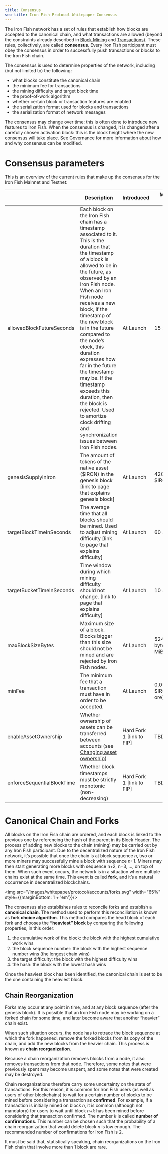 ```yaml
---
title: Consensus
seo-title: Iron Fish Protocol Whitepaper Consensus
---
```


The Iron Fish network has a set of rules that establish how blocks are accepted to the canonical chain, and what transactions are allowed (beyond the constraints already described in [Block Mining](blocks#block-mining) and [Transactions](transactions)). These rules, collectively, are called **consensus**. Every Iron Fish participant must obey the consensus in order to successfully push transactions or blocks to the Iron Fish chain.

The consensus is used to determine properties of the network, including (but not limited to) the following:

- what blocks constitute the canonical chain
- the minimum fee for transactions
- the mining difficulty and target block time
- the proof-of-work algorithm
- whether certain block or transaction features are enabled
- the serialization format used for blocks and transactions
- the serialization format of network messages

The consensus may change over time: this is often done to introduce new features to Iron Fish. When the consensus is changed, it is changed after a carefully chosen activation block: this is the block height where the new consensus will take place. See Governance for more information about how and why consensus can be modified.

# Consensus parameters

This is an overview of the current rules that make up the consensus for the Iron Fish Mainnet and Testnet:

|  | Description | Introduced | Mainnet Value | Testnet Value |
| --- | --- | --- | --- | --- |
| allowedBlockFutureSeconds | Each block on the Iron Fish chain has a timestamp associated to it. This is the duration that the timestamp of a block is allowed to be in the future, as observed by an Iron Fish node. When an Iron Fish node receives a new block, if the timestamp of the new block is in the future compared to the node’s clock, this duration expresses how far in the future the timestamp may be. If the timestamp exceeds this duration, then the block is rejected. Used to amortize clock drifting and synchronization issues between Iron Fish nodes. | At Launch | 15 seconds | 15 seconds |
| genesisSupplyInIron | The amount of tokens of the native asset ($IRON) in the genesis block [link to page that explains genesis block] | At Launch | 42000000 $IRON | 42000000 $IRON |
| targetBlockTimeInSeconds | The average time that all blocks should be mined. Used to adjust mining difficulty [link to page that explains difficulty] | At Launch | 60 seconds | 60 seconds |
| targetBucketTimeInSeconds | Time window during which mining difficulty should not change. [link to page that explains difficulty] | At Launch | 10 seconds | 10 seconds |
| maxBlockSizeBytes | Maximum size of a block. Blocks bigger than this size should not be mined and are rejected by Iron Fish nodes. | At Launch | 524288 bytes (0.5 MiB) | 524288 bytes (0.5 MiB) |
| minFee | The minimum fee that a transaction must have in order to be accepted. | At Launch | 0.00000001 $IRON (1 ore) | 0.00000001 $IRON (1 ore) |
| enableAssetOwnership | Whether ownership of assets can be transferred between accounts (see [Changing asset ownership](transactions#changing-asset-ownership)) | Hard Fork 1 [link to FIP] | TBD | TBD |
| enforceSequentialBlockTime | Whether block timestamps must be strictly monotonic (non-decreasing) | Hard Fork 1 [link to FIP] | TBD | TBD |

# Canonical Chain and Forks

All blocks on the Iron Fish chain are ordered, and each block is linked to the previous one by referencing the hash of the parent in its Block Header. The process of adding new blocks to the chain (mining) may be carried out by any Iron Fish participant. Due to the decentralized nature of the Iron Fish network, it’s possible that once the chain is at block sequence *n*, two or more miners may successfully mine a block with sequence *n*+1. Miners may then start generating more blocks with sequence n+2, n+3, …, on top of them. When such event occurs, the network is in a situation where multiple chains exist at the same time. This event is called **fork**, and it’s a natural occurrence in decentralized blockchains.

<img src="/images/whitepaper/protocol/accounts/forks.svg" width="65%" style={{marginBottom: 1 + 'em'}}/>

The consensus also establishes rules to reconcile forks and establish a **canonical chain**. The method used to perform this reconciliation is known as **fork choice algorithm**. This method compares the head block of each fork and chooses the **“heaviest” block** by comparing the following properties, in this order:

1. the cumulative work of the block: the block with the highest cumulative work wins
2. the block sequence number: the block with the highest sequence number wins (the longest chain wins)
3. the target difficulty: the block with the highest difficulty wins
4. the hash: the block with the lowest hash wins

Once the heaviest block has been identified, the canonical chain is set to be the one containing the heaviest block.

## Chain Reorganization

Forks may occur at any point in time, and at any block sequence (after the genesis block). It is possible that an Iron Fish node may be working on a forked chain for some time, and later become aware that another “heavier” chain exist. 

When such situation occurs, the node has to retrace the block sequence at which the fork happened, remove the forked blocks from its copy of the chain, and add the new blocks from the heavier chain. This process is known as **chain reorganization**.

Because a chain reorganization removes blocks from a node, it also removes transactions from that node. Therefore, some notes that were previously spent may become unspent, and some notes that were created may be destroyed.

Chain reorganizations therefore carry some uncertainty on the state of transactions. For this reason, it is common for Iron Fish users (as well as users of other blockchains) to wait for a certain number of blocks to be mined before considering a transaction as **confirmed**.  For example, if a transaction is initially mined on block *n*, it is common (although not mandatory) for users to wait until block *n*+*k* has been mined before considering that transaction confirmed. The number *k* is called **number of confirmations**. This number can be chosen such that the probability of a chain reorganization that would delete block *n* is low enough. The recommended number of confirmations for Iron Fish is 2.

It must be said that, statistically speaking, chain reorganizations on the Iron Fish chain that involve more than 1 block are rare.